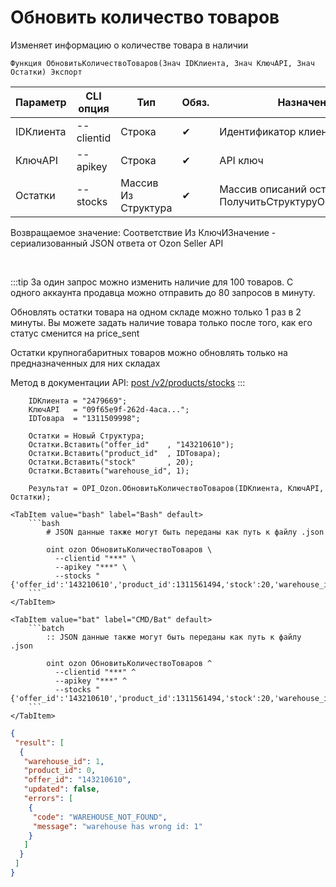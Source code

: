 ﻿---
sidebar_position: 4
---


# Обновить количество товаров
 Изменяет информацию о количестве товара в наличии



`Функция ОбновитьКоличествоТоваров(Знач IDКлиента, Знач КлючAPI, Знач Остатки) Экспорт`

  | Параметр | CLI опция | Тип | Обяз. | Назначение |
  |-|-|-|-|-|
  | IDКлиента | --clientid | Строка | &#x2714; | Идентификатор клиента |
  | КлючAPI | --apikey | Строка | &#x2714; | API ключ |
  | Остатки | --stocks | Массив Из Структура | &#x2714; | Массив описаний остатков. См. ПолучитьСтруктуруОстатковТовара |

  
  Возвращаемое значение:   Соответствие Из КлючИЗначение - сериализованный JSON ответа от Ozon Seller API

<br/>

:::tip
За один запрос можно изменить наличие для 100 товаров. С одного аккаунта продавца можно отправить до 80 запросов в минуту.

Обновлять остатки товара на одном складе можно только 1 раз в 2 минуты. Вы можете задать наличие товара только после того, как его статус сменится на price_sent

Остатки крупногабаритных товаров можно обновлять только на предназначенных для них складах

Метод в документации API: [post /v2/products/stocks](https://docs.ozon.ru/api/seller/#operation/ProductAPI_ProductsStocksV2)
:::
<br/>



```bsl title="Пример использования для 1С:Предприятие/OneScript"
    IDКлиента = "2479669";
    КлючAPI   = "09f65e9f-262d-4aca...";
    IDТовара  = "1311509998";

    Остатки = Новый Структура;
    Остатки.Вставить("offer_id"    , "143210610");
    Остатки.Вставить("product_id"  , IDТовара);
    Остатки.Вставить("stock"       , 20);
    Остатки.Вставить("warehouse_id", 1);

    Результат = OPI_Ozon.ОбновитьКоличествоТоваров(IDКлиента, КлючAPI, Остатки);
```
    

 <Tabs>
  
    <TabItem value="bash" label="Bash" default>
        ```bash
            # JSON данные также могут быть переданы как путь к файлу .json
            
            oint ozon ОбновитьКоличествоТоваров \
              --clientid "***" \
              --apikey "***" \
              --stocks "{'offer_id':'143210610','product_id':1311561494,'stock':20,'warehouse_id':1}"
        ```
    </TabItem>
  
    <TabItem value="bat" label="CMD/Bat" default>
        ```batch
            :: JSON данные также могут быть переданы как путь к файлу .json
            
            oint ozon ОбновитьКоличествоТоваров ^
              --clientid "***" ^
              --apikey "***" ^
              --stocks "{'offer_id':'143210610','product_id':1311561494,'stock':20,'warehouse_id':1}"
        ```
    </TabItem>
</Tabs>


```json title="Результат"
{
 "result": [
  {
   "warehouse_id": 1,
   "product_id": 0,
   "offer_id": "143210610",
   "updated": false,
   "errors": [
    {
     "code": "WAREHOUSE_NOT_FOUND",
     "message": "warehouse has wrong id: 1"
    }
   ]
  }
 ]
}
```
